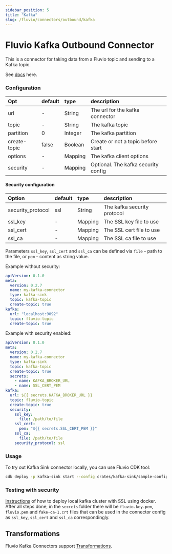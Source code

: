 ```yaml
---
sidebar_position: 5
title: "Kafka"
slug: /fluvio/connectors/outbound/kafka
---
```


# Fluvio Kafka Outbound Connector

This is a connector for taking data from a Fluvio topic and sending to a Kafka topic.

See [docs](https://www.fluvio.io/connectors/outbound/kafka/) here.

### Configuration

| Opt            | default               | type     | description                            |
| :---           | :---                  | :---     | :----                                  |
| url            | -                     | String   | The url for the kafka connector        |
| topic          | -                     | String   | The kafka topic                        |
| partition      | 0                     | Integer  | The kafka partition                    |
| create-topic   | false                 | Boolean  | Create or not a topic before start     |
| options        | -                     | Mapping  | The kafka client options               |
| security       | -                     | Mapping  | Optional. The kafka security config    |

#### Security configuration
| Option               | default  | type     | description                            |
| :---                 | :---     | :---     | :----                                  |
| security_protocol    | ssl      | String   | The kafka security protocol            |
| ssl_key              | -        | Mapping  | The SSL key file to use                |
| ssl_cert             | -        | Mapping  | The SSL cert file to use               |
| ssl_ca               | -        | Mapping  | The SSL ca file to use                 |

Parameters `ssl_key`, `ssl_cert` and `ssl_ca` can be defined via `file` - path to the file, or `pem` - content as string value.

Example without security:
```yaml
apiVersion: 0.1.0
meta:
  version: 0.2.7
  name: my-kafka-connector
  type: kafka-sink
  topic: kafka-topic
  create-topic: true
kafka:
  url: "localhost:9092"
  topic: fluvio-topic
  create-topic: true
```

Example with security enabled:
```yaml
apiVersion: 0.1.0
meta:
  version: 0.2.7
  name: my-kafka-connector
  type: kafka-sink
  topic: kafka-topic
  create-topic: true
  secrets:
    - name: KAFKA_BROKER_URL
    - name: SSL_CERT_PEM
kafka:
  url: ${{ secrets.KAFKA_BROKER_URL }}
  topic: fluvio-topic
  create-topic: true
  security:
    ssl_key:
      file: /path/to/file
    ssl_cert:
      pem: "${{ secrets.SSL_CERT_PEM }}"
    ssl_ca:
      file: /path/to/file
    security_protocol: ssl
```

### Usage
To try out Kafka Sink connector locally, you can use Fluvio CDK tool:

```bash
cdk deploy -p kafka-sink start --config crates/kafka-sink/sample-config.yaml
```

### Testing with security
[Instructions](https://github.com/galibey/kafka-docker-ssl) of how to deploy local kafka cluster with SSL using docker.
After all steps done, in the `secrets` folder there will be `fluvio.key.pem`, `fluvio.pem` and `fake-ca-1.crt` files that can be used
in the connector config as `ssl_key`, `ssl_cert` and `ssl_ca` correspondingly.

## Transformations
Fluvio Kafka Connectors support [Transformations](https://www.fluvio.io/docs/concepts/transformations-chain/).
